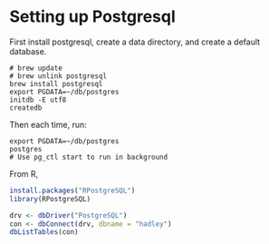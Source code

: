<!--
%\VignetteEngine{knitr}
%\VignetteIndexEntry{PostgreSQL setup}
-->

# Setting up Postgresql

First install postgresql, create a data directory, and create a default database.

```
# brew update
# brew unlink postgresql
brew install postgresql
export PGDATA=~/db/postgres
initdb -E utf8
createdb
```

Then each time, run:

```
export PGDATA=~/db/postgres
postgres
# Use pg_ctl start to run in background
```

From R,

```r
install.packages("RPostgreSQL")
library(RPostgreSQL)

drv <- dbDriver("PostgreSQL")
con <- dbConnect(drv, dbname = "hadley")
dbListTables(con)
```
